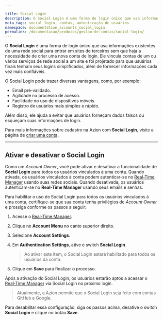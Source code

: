 ```yaml
---

title: Social Login
description: O Social Login é uma forma de login único que usa informações existentes de uma rede social para entrar em sites de terceiros sem que haja a necessidade de criar uma nova conta de login.
meta_tags: social login, contas, autenticação de usuários 
namespace: documentation_accounts_social_login
permalink: /documentacao/produtos/gestao-de-contas/social-login/
---
```



O **Social Login** é uma forma de login único que usa informações existentes de uma rede social para entrar em sites de terceiros sem que haja a necessidade de criar uma nova conta de login. Ele vincula contas de um ou vários serviços de rede social a um site e foi projetado para que usuários finais tenham seus logins simplificados, além de fornecer informações cada vez mais confiáveis.

O Social Login pode trazer diversas vantagens, como, por exemplo:

* Email pré-validado.
* Agilidade no processo de acesso.
* Facilidade no uso de dispositivos móveis.
* Registro de usuários mais simples e rápido.

Além disso, ele ajuda a evitar que usuários forneçam dados falsos ou esqueçam suas informações de login.

Para mais informações sobre cadastro na Azion com **Social Login**, visite a página de [criar uma conta](https://www.azion.com/pt-br/documentacao/produtos/gestao-de-contas/criar-conta/).

---

## Ativar e desativar o Social Login

Como um *Account Owner*, você pode ativar e desativar a funcionalidade de **Social Login** para todos os usuários vinculados à uma conta. Quando ativada, os usuários vinculados à conta podem autenticar-se no [Real-Time Manager](https://manager.azion.com/) usando suas redes sociais. Quando desativada, os usuários autenticam-se no **Real-Time Manager** usando seus emails e senhas.

Para habilitar o uso de Social Login para todos os usuários vinculados à uma conta, certifique-se que sua conta tenha privilégios de *Account Owner* e prossiga conforme os passos a seguir:

1. Acesse o [Real-Time Manager](https://manager.azion.com/).
2. Clique no **Account Menu** no canto superior direito.
3. Selecione **Account Settings**.
4. Em **Authentication Settings**, ative o switch **Social Login**.

   > Ao ativar este item, o Social Login estará habilitado para todos os usuários da conta.

5. Clique em **Save** para finalizar o processo.

Após a ativação do Social Login, os usuários estarão aptos a acessar o [Real-Time Manager](https://manager.azion.com/) via Social Login no próximo login.

   > Atualmente, a Azion permite que o Social Login seja feito com contas GitHub e Google.

Para desabilitar essa configuração, siga os passos acima, desative o switch **Social Login** e clique no botão **Save**.


